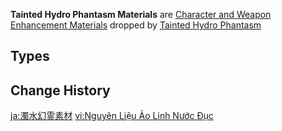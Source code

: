 {{Terminology Infobox
|image        = <gallery>
Item Drop of Tainted Water.png|Drop of Tainted Water
Item Scoop of Tainted Water.png|Scoop of Tainted Water
Item Newborn Tainted Hydro Phantasm.png|Newborn Tainted Hydro Phantasm
</gallery>
|type         = Item Groups
|type2        = Character and Weapon Enhancement Materials
|type3        = Character and Weapon Enhancement Material Groups
|source1      = [[Tainted Hydro Phantasm]]
}}
'''Tainted Hydro Phantasm Materials''' are [[Character and Weapon Enhancement Material]]s dropped by [[Tainted Hydro Phantasm]]

==Types==
{{Material Quality
|2 = Drop of Tainted Water
|3 = Scoop of Tainted Water
|4 = Newborn Tainted Hydro Phantasm
}}

==Change History==
{{Change History|4.0}}
[[Category:Tainted Hydro Phantasm Materials| ]]

[[ja:濁水幻霊素材]]
[[vi:Nguyên Liệu Ảo Linh Nước Đục]]